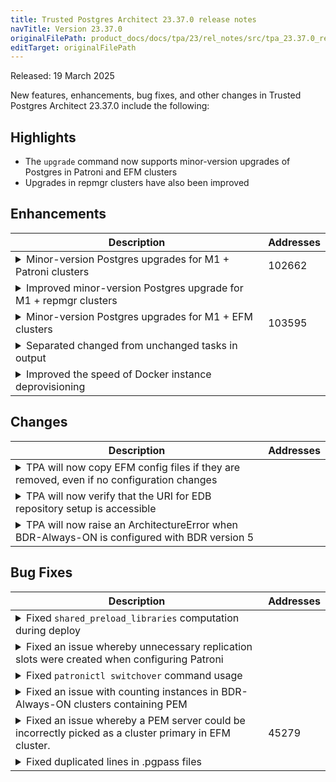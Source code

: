 ```yaml
---
title: Trusted Postgres Architect 23.37.0 release notes
navTitle: Version 23.37.0
originalFilePath: product_docs/docs/tpa/23/rel_notes/src/tpa_23.37.0_rel_notes.yml
editTarget: originalFilePath
---
```


Released: 19 March 2025

New features, enhancements, bug fixes, and other changes in Trusted Postgres Architect 23.37.0 include the following:

## Highlights

- The `upgrade` command now supports minor-version upgrades of Postgres in Patroni and EFM clusters
- Upgrades in repmgr clusters have also been improved

## Enhancements

<table class="table w-100"><thead><tr><th>Description</th><th width="10%">Addresses</th></tr></thead><tbody>
<tr><td><details><summary>Minor-version Postgres upgrades for M1 + Patroni clusters</summary><hr/><p>TPA can now upgrade Postgres to the latest minor version on an M1 cluster which uses Patroni as the failover manager. The upgrade process stops Barman on any Barman server in the cluster, then upgrades the replicas in the cluster. Then it switches to one replica as a temporary primary, upgrades Postgres on the original primary, and switches back to the original primary. Patroni's handling of the cluster is paused during the process and resumed afterwards. Then Barman is restarted and cluster health checks are run.</p>
</details></td><td>102662</td></tr>
<tr><td><details><summary>Improved minor-version Postgres upgrade for M1 + repmgr clusters</summary><hr/><p>Witness nodes were previously omitted from upgrade, they are now upgraded along with replicas. Postgres service restart is now more reliable and always run right after the package upgrade on the node is finished.</p>
</details></td><td></td></tr>
<tr><td><details><summary>Minor-version Postgres upgrades for M1 + EFM clusters</summary><hr/><p>TPA can now upgrade Postgres to the latest minor version on an M1 cluster which uses EFM as the failover manager. The upgrade process stops Barman on any Barman server in the cluster, then upgrades the replicas in the clusters. Then it switches to one replica as a temporary primary, upgrades Postgres on the original primary, and switches back to the original primary. The EFM agent is started and stopped on the different servers at the correct times. Then Barman is restarted and cluster health checks are run.</p>
</details></td><td>103595</td></tr>
<tr><td><details><summary>Separated changed from unchanged tasks in output</summary><hr/><p>In TPA's default output plugin, tasks which return &quot;ok&quot; but with no changes are now separated from ones that have reported changes, which are now highlighted in yellow.</p></details></td><td></td></tr>
<tr><td><details><summary>Improved the speed of Docker instance deprovisioning</summary><hr/><p>When deprovisioning docker instances, TPA now kills the container instead of stopping it, and does so to all the instances in parallel.</p>
</details></td><td></td></tr>
</tbody></table>


## Changes

<table class="table w-100"><thead><tr><th>Description</th><th width="10%">Addresses</th></tr></thead><tbody>
<tr><td><details><summary>TPA will now copy EFM config files if they are removed, even if no configuration changes</summary><hr/><p>If either the <code>efm.nodes</code> or <code>efm.properties</code> configuration files do not exist in the top-level EFM directory, the <code>efm upgrade-conf</code> command copies them from the <code>/raw</code> directory, even if there have been no configuration changes. This amends previous behavior that required a configuration change before the <code>upgrade-conf</code> command would run and copy files.</p>
</details></td><td></td></tr>
<tr><td><details><summary>TPA will now verify that the URI for EDB repository setup is accessible</summary><hr/><p>The EDB repos are set up using the setup script following the EDB Repos 2.0 documentation: piping the cURL output to bash for execution. However, if a user passes a nonexistent <code>EDB_SUBSCRIPTION_TOKEN</code> or repository to cURL, the exit code gets silently swallowed and replaced with a 0 because bash executes an empty input. In this version, a request is dispatched to a repository's GPG key endpoint to ensure a <code>404</code> response is not returned <em>before</em> continuing to download the setup script. Additionally, tasks related to EDB repository set up are now skipped if the repository has already been set up.'</p>
</details></td><td></td></tr>
<tr><td><details><summary>TPA will now raise an ArchitectureError when BDR-Always-ON is configured with BDR version 5</summary><hr/><p>An architecture error is now raised during <code>tpaexec configure</code> if <code>--bdr-version 5</code> is passed with <code>-a BDR-Always-ON</code> alerting the user that BDR version 5 should be used with <code>PGD-Always-ON</code>.</p>
</details></td><td></td></tr>
</tbody></table>


## Bug Fixes

<table class="table w-100"><thead><tr><th>Description</th><th width="10%">Addresses</th></tr></thead><tbody>
<tr><td><details><summary>Fixed <code>shared_preload_libraries</code> computation during deploy</summary><hr/><p>Fixed a limitation of Ansible's handling of list ordering that would trigger unneeded and uncontrolled rewriting of the <code>shared_preload_libraries</code> and subsequently require a Postgres service restart, even on second deployment scenarios with no changes to the configuration.</p>
</details></td><td></td></tr>
<tr><td><details><summary>Fixed an issue whereby unnecessary replication slots were created when configuring Patroni</summary><hr/><p>When setting up a Patroni cluster, a replication slot was created for each etcd-only node. This caused problems because the unused slots cause the WAL to accumulate. Slots are now only created for the DB servers.</p></details></td><td></td></tr>
<tr><td><details><summary>Fixed <code>patronictl switchover</code> command usage</summary><hr/><p>TPA will now correctly use <code>--leader</code> instead of the deprecated <code>--master</code> parameter when using <code>patronictl switchover</code> command.</p>
</details></td><td></td></tr>
<tr><td><details><summary>Fixed an issue with counting instances in BDR-Always-ON clusters containing PEM</summary><hr/><p>Fixed a bug whereby in certain circumstances, TPA would incorrectly calculate the number of instances in a BDR-Always-ON cluster with a PEM server, causing &quot;tpaexec configure&quot; to fail with &quot;StopIteration&quot;.</p>
</details></td><td></td></tr>
<tr><td><details><summary>Fixed an issue whereby a PEM server could be incorrectly picked as a cluster primary in EFM cluster.</summary><hr/><p>If a cluster is created with a pem-server, that backend is not monitored by EFM, hence, that node shouldn't be included when discovering a Postgres primary for the entire cluster. This behavior is now correctly implemented by TPA.</p>
</details></td><td>45279</td></tr>
<tr><td><details><summary>Fixed duplicated lines in .pgpass files</summary><hr/><p>Fixed a bug whereby extra lines could be added to .pgpass for the same user when re-running 'tpaexec deploy'.</p>
</details></td><td></td></tr>
</tbody></table>


